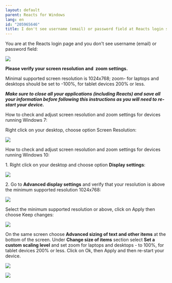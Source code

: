 ```yaml
---
layout: default
parent: Reacts for Windows
lang: en
id: "205965646"
title: I don't see username (email) or password field at Reacts login screen
---
```

You are at the Reacts login page and you don't see username (email) or password field:

![](@assets/attachments/Screenshot__92_.PNG)

**Please verify your screen resolution and  zoom settings.**

Minimal supported screen resolution is 1024x768; zoom- for laptops and desktops should be set to -100%, for tablet devices 200% or less. 

_**Make sure to close all your applications (including Reacts) and save all your information before following this instructions as you will need to re-start your device.**_ 

How to check and adjust screen resolution and zoom settings for devices running Windows 7:

Right click on your desktop, choose option Screen Resolution:

![](@assets/attachments/Screen_resolution.png)

How to check and adjust screen resolution and zoom settings for devices running Windows 10:

1\. Right click on your desktop and choose option **Display settings**:

![](@assets/attachments/resolution_1.jpg)

2\. Go to **Advanced display settings** and verify that your resolution is above the minimum supported resolution 1024x768:

![](@assets/attachments/resolution_2.jpg)

Select the minimum supported resolution or above, click on Apply then choose Keep changes:

![](@assets/attachments/resolution_3.jpg)

On the same screen choose **Advanced sizing of text and other items** at the bottom of the screen. Under **Change size of items** section select **Set a custom scaling level** and set zoom for laptops and desktops - to 100%, for tablet devices 200% or less. Click on Ok, then Apply and then re-start your device.

![](@assets/attachments/Zendesk_support1.jpg)

![](@assets/attachments/Zendesk_support2.jpg)


